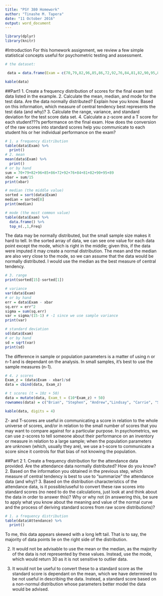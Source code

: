 ```yaml
---
title: "PSY 380 Homework"
author: "Tinashe M. Tapera"
date: "11 October 2016"
output: word_document
---
```

```r
library(dplyr)
library(knitr)
```

#Introduction
For this homework assignment, we review a few simple statistical concepts useful for psychometric testing and assessment.

```r
# the dataset:

 data = data.frame(Exam = c(70,79,82,96,85,86,72,92,76,84,81,82,90,95,89), Attendance = c(28,23,27,30,29,30,17,28,26,30,14,24,28,30,27), row.names = c("Brian", "Stephen", "Andrew","Lindsay", "Carrie", "Sean", "Jackson", "Julie", "Michael", "Tony", "Paul", "Catherine", "Ryan", "Lauren", "Johnny"))

kable(data)
```

##Part1
1. Create a frequency distribution of scores for the final exam test data listed in the example.
2. Calculate the mean, median, and mode for the test data. Are the data normally distributed? Explain how you know. Based on this information, which measure of central tendency best represents the test data (and why)? 
3. Calculate the range, variance, and standard deviation for the test score data set.
4. Calculate a z-score and a T score for each student???s performance on the final exam. How does the conversion of the raw scores into standard scores help you communicate to each student his or her individual performance on the exam? 

```r
# 1. a frequency distribution
table(data$Exam) %>%
  print()
# 2. mean
mean(data$Exam) %>%
  print()
# or by hand
sum = 70+79+82+96+85+86+72+92+76+84+81+82+90+95+89
xbar = sum/15
print(xbar)

# median (the middle value)
sorted = sort(data$Exam)
median = sorted[8]
print(median)

# mode (the most common value)
table(data$Exam) %>%
  data.frame() %>%
  top_n(.,1,Freq)
```

The data may be normally distributed, but the small sample size makes it hard to tell. In the sorted array of data, we can see one value for each data point except the mode, which is right in the middle; given this, if the data were imputed it may create a normal distribution.
The mean and the median are also very close to the mode, so we can assume that the data would be normally distributed. I would use the median as the best measure of central tendency.

```r
# 3. range
print(sorted[15]-sorted[1])

# variance
var(data$Exam)
# or by hand
err = data$Exam - xbar
sq.err = err^2
sigma = sum(sq.err)
var = sigma/(15-1) # -1 since we use sample variance
print(var)

# standard deviation
sd(data$Exam)
# or by hand
sd = sqrt(var)
print(sd)
```

The difference in sample or population parameters is a matter of using n or n-1 and is dependant on the analysis. In small samples, it's best to use the sample measures (n-1).

```r
# 4. z scores
Exam_z = (data$Exam - xbar)/sd
data = cbind(data, Exam_z)

# t scores (t = 10z + 50)
data = mutate(data, Exam_t = (10*Exam_z) + 50)
rownames(data) = c("Brian", "Stephen", "Andrew","Lindsay", "Carrie", "Sean", "Jackson", "Julie", "Michael", "Tony", "Paul", "Catherine", "Ryan", "Lauren", "Johnny")

kable(data, digits = 4)
```

Z- and T-scores are useful in communicating a score in relation to the whole universe of scores, and/or in relation to the small number of scores that you may want to compare against for a particular purpose. In psychometrics, we can use z-scores to tell someone about their performance on an inventory or measure in relation to a large sample; when the population parameters are unknown (which, usually they are), we use a t-score to communicate a score since it controls for that bias of not knowing the population.

##Part 2
1. Create a frequency distribution for the attendance data provided. Are the attendance data normally distributed? How do you know?
2. Based on the information you obtained in the previous step, which measure of central tendency is best to use to "summarize" the attendance data (and why)? 
3. Based on the distribution characteristics of the attendance data, is it possible/useful to convert these raw scores into standard scores (no need to do the calculations, just look at and think about the data in order to answer this)? Why or why not (in answering this, be sure to apply what you know about the meaning and value of the normal curve and the process of deriving standard scores from raw score distributions)?

```r
# 1. a frequency distribution
table(data$Attendance) %>%
  print()
```

To me, this data appears skewed with a long left tail. That is to say, the majority of data points lie on the right side of the distribution.

2. It would not be advisable to use the mean or the median, as the majority of the data is not represented by these values. Instead, use the mode, which would return 30 as it is not sensitive to outlier data.

3. It would not be useful to convert these to a standard score as the standard score is dependant on the mean, which we have determined to be not useful in describing the data. Instead, a standard score based on a non-normul distribution whose parameters better model the data would be advised.

